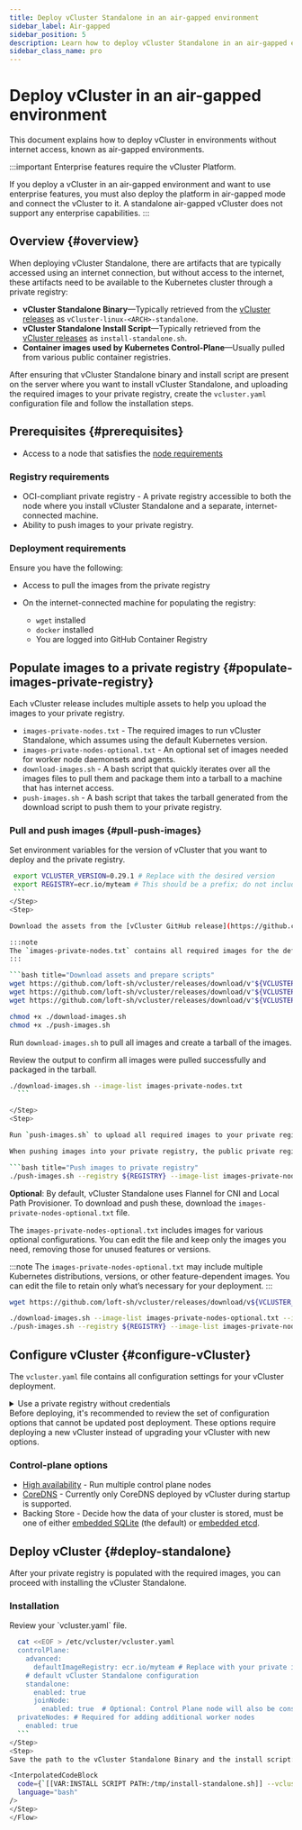 ```yaml
---
title: Deploy vCluster Standalone in an air-gapped environment
sidebar_label: Air-gapped
sidebar_position: 5
description: Learn how to deploy vCluster Standalone in an air-gapped environment.
sidebar_class_name: pro
---
```




# Deploy vCluster in an air-gapped environment

This document explains how to deploy vCluster in environments without internet access, known as air-gapped environments.

:::important
Enterprise features require the vCluster Platform.

If you deploy a vCluster in an air-gapped environment and want to use enterprise features, you must also deploy the platform in air-gapped mode and connect the vCluster to it. A standalone air-gapped vCluster does not support any enterprise capabilities.
:::

## Overview {#overview}

When deploying vCluster Standalone, there are artifacts that are typically accessed using an internet connection, but without access to the internet, these artifacts need to be available to the Kubernetes cluster through a private registry:

- **vCluster Standalone Binary**—Typically retrieved from the [vCluster releases](https://github.com/loft-sh/vcluster/releases) as `vCluster-linux-<ARCH>-standalone`.
- **vCluster Standalone Install Script**—Typically retrieved from the [vCluster releases](https://github.com/loft-sh/vcluster/releases) as `install-standalone.sh`.
- **Container images used by Kubernetes Control-Plane**—Usually pulled from various public container registries.

After ensuring that vCluster Standalone binary and install script are present on the server where you want to install vCluster Standalone, and uploading the required images to your private registry, create the `vcluster.yaml` configuration file and follow the installation steps.

## Prerequisites {#prerequisites}

- Access to a node that satisfies the [node requirements](../node-requirements)

### Registry requirements

- OCI-compliant private registry - A private registry accessible to both the node where you install vCluster Standalone and a separate, internet-connected machine.
- Ability to push images to your private registry.

### Deployment requirements

Ensure you have the following:

- Access to pull the images from the private registry

- On the internet-connected machine for populating the registry:
  - `wget` installed
  - `docker` installed
  - You are logged into GitHub Container Registry

## Populate images to a private registry {#populate-images-private-registry}

Each vCluster release includes multiple assets to help you upload the images to your private registry.

- `images-private-nodes.txt` - The required images to run vCluster Standalone, which assumes using the default Kubernetes version.
- `images-private-nodes-optional.txt` - An optional set of images needed for worker node daemonsets and agents.
- `download-images.sh` - A bash script that quickly iterates over all the images files to pull them and package them into a tarball to a machine that has internet access.
- `push-images.sh` - A bash script that takes the tarball generated from the download script to push them to your private registry.

### Pull and push images {#pull-push-images}

<Flow id="offline-images">
  <Step>

  Set environment variables for the version of vCluster that you want to deploy and the private registry.

   ```bash title="Export environment variables"
    export VCLUSTER_VERSION=0.29.1 # Replace with the desired version
    export REGISTRY=ecr.io/myteam # This should be a prefix; do not include any image paths
    ```
  </Step>
  <Step>

  Download the assets from the [vCluster GitHub release](https://github.com/loft-sh/vcluster/releases) and make the scripts executable.

:::note
The `images-private-nodes.txt` contains all required images for the default Kubernetes version.
:::

  ```bash title="Download assets and prepare scripts"
  wget https://github.com/loft-sh/vcluster/releases/download/v"${VCLUSTER_VERSION}"/images-private-nodes.txt
  wget https://github.com/loft-sh/vcluster/releases/download/v"${VCLUSTER_VERSION}"/download-images.sh
  wget https://github.com/loft-sh/vcluster/releases/download/v"${VCLUSTER_VERSION}"/push-images.sh

  chmod +x ./download-images.sh
  chmod +x ./push-images.sh
  ```

  </Step>
  <Step>

  Run `download-images.sh` to pull all images and create a tarball of the images.

  Review the output to confirm all images were pulled successfully and packaged in the tarball.

  ```bash title="Download and package images"
  ./download-images.sh --image-list images-private-nodes.txt
    ```

  </Step>
  <Step>

  Run `push-images.sh` to upload all required images to your private registry.

  When pushing images into your private registry, the public private registry is removed and only the repository and image name are pushed. This allows vCluster to set your private registry to use for all images used in deploying vCluster.

  ```bash title="Push images to private registry"
  ./push-images.sh --registry ${REGISTRY} --image-list images-private-nodes.txt
  ```

  </Step>
  <Step>

  **Optional**: By default, vCluster Standalone uses Flannel for CNI and Local Path Provisioner. To download and push these, download the `images-private-nodes-optional.txt` file.

  The `images-private-nodes-optional.txt` includes images for various optional configurations. You can edit the file and keep only the images you need, removing those for unused features or versions.

:::note
The `images-private-nodes-optional.txt` may include multiple Kubernetes distributions, versions, or other feature-dependent images. You can edit the file to retain only what’s necessary for your deployment.
:::

   ```bash title "Pull, package, and push all optional images"
   wget https://github.com/loft-sh/vcluster/releases/download/v${VCLUSTER_VERSION}/images-private-nodes-optional.txt

   ./download-images.sh --image-list images-private-nodes-optional.txt --images vcluster-images-optional.tar.gz
   ./push-images.sh --registry ${REGISTRY} --image-list images-private-nodes-optional.txt
   ```

  </Step>
</Flow>

## Configure vCluster {#configure-vCluster}

The `vcluster.yaml` file contains all configuration settings for your vCluster deployment.

<details>
  <summary>Use a private registry without credentials</summary>

Set the default private registry that doesn't have authentication.

```yaml title="Setting the private registry"
controlPlane:
 advanced:
   defaultImageRegistry: ecr.io/myteam # Replace with your private registry
```

</details>
Before deploying, it's recommended to review the set of configuration options that cannot be updated post deployment. These options require deploying a new vCluster instead of upgrading your vCluster with new options.

### Control-plane options

* [High availability](../high-availability) - Run multiple control plane nodes
* [CoreDNS](../../../../configure/vcluster-yaml/control-plane/components/coredns) - Currently only CoreDNS deployed by vCluster during startup is supported.
* Backing Store - Decide how the data of your cluster is stored, must be one of either [embedded SQLite](/vcluster/configure/vcluster-yaml/control-plane/components/backing-store/database/sqlite) (the default) or [embedded etcd](/vcluster/configure/vcluster-yaml/control-plane/components/backing-store/etcd/embedded).

## Deploy vCluster {#deploy-standalone}

After your private registry is populated with the required images, you can proceed with installing the vCluster Standalone.

### Installation

<Flow>
  <Step>
  Review your `vcluster.yaml` file.

  ```bash title="Create vcluster.yaml configuration"
    cat <<EOF > /etc/vcluster/vcluster.yaml
    controlPlane:
      advanced:
        defaultImageRegistry: ecr.io/myteam # Replace with your private image registry
      # default vCluster Standalone configuration
      standalone:
        enabled: true
        joinNode:
          enabled: true  # Optional: Control Plane node will also be considered a worker node
    privateNodes: # Required for adding additional worker nodes
      enabled: true
    ```
  </Step>
  <Step>
  Save the path to the vCluster Standalone Binary and the install script:

  <InterpolatedCodeBlock
    code={`[[VAR:INSTALL SCRIPT PATH:/tmp/install-standalone.sh]] --vcluster-name standalone --binary [[VAR:BINARY_PATH:/tmp/vcluster]] --skip-download`}
    language="bash"
  />
  </Step>
</Flow>

